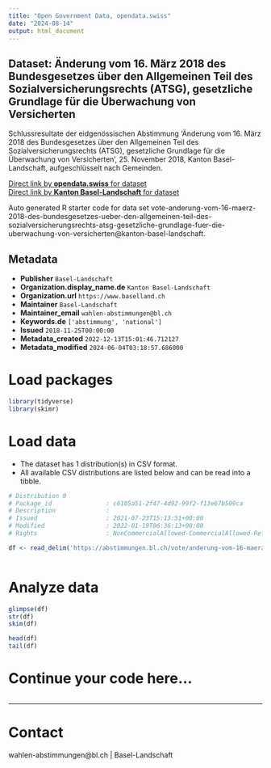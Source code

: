 ```yaml
---
title: "Open Government Data, opendata.swiss"
date: "2024-08-14"
output: html_document
---
```


## Dataset: Änderung vom 16. März 2018 des Bundesgesetzes über den Allgemeinen Teil des Sozialversicherungsrechts (ATSG), gesetzliche Grundlage für die Überwachung von Versicherten

Schlussresultate der eidgenössischen Abstimmung 'Änderung vom 16. März 2018 des Bundesgesetzes über den Allgemeinen Teil des Sozialversicherungsrechts (ATSG), gesetzliche Grundlage für die Überwachung von Versicherten', 25. November 2018, Kanton Basel-Landschaft, aufgeschlüsselt nach Gemeinden.

[Direct link by **opendata.swiss** for dataset](https://opendata.swiss/de/dataset/anderung-vom-16-marz-2018-des-bundesgesetzes-uber-den-allgemeinen-teil-des-sozialversicherungsr)<br>
[Direct link by **Kanton Basel-Landschaft** for dataset](https://abstimmungen.bl.ch/vote/anderung-vom-16-maerz-2018-des-bundesgesetzes-ueber-den-allgemeinen-teil-des-sozialversicherungsrechts-atsg-gesetzliche-grundlage-fuer-die-uberwachung-von-versicherten/data)

Auto generated R starter code for data set vote-anderung-vom-16-maerz-2018-des-bundesgesetzes-ueber-den-allgemeinen-teil-des-sozialversicherungsrechts-atsg-gesetzliche-grundlage-fuer-die-uberwachung-von-versicherten@kanton-basel-landschaft.

## Metadata

- **Publisher** `Basel-Landschaft`
- **Organization.display_name.de** `Kanton Basel-Landschaft`
- **Organization.url** `https://www.baselland.ch`
- **Maintainer** `Basel-Landschaft`
- **Maintainer_email** `wahlen-abstimmungen@bl.ch`
- **Keywords.de** `['abstimmung', 'national']`
- **Issued** `2018-11-25T00:00:00`
- **Metadata_created** `2022-12-13T15:01:46.712127`
- **Metadata_modified** `2024-06-04T03:18:57.686000`


# Load packages

```r

library(tidyverse)
library(skimr)

```

# Load data

-   The dataset has 1 distribution(s) in CSV format.
-   All available CSV distributions are listed below and can be read into a tibble.

```r

# Distribution 0
# Package_id               : c6105a51-2f47-4d92-99f2-f13e67b509ca
# Description              : 
# Issued                   : 2021-07-23T15:13:51+00:00
# Modified                 : 2022-01-19T06:36:13+00:00
# Rights                   : NonCommercialAllowed-CommercialAllowed-ReferenceRequired

df <- read_delim('https://abstimmungen.bl.ch/vote/anderung-vom-16-maerz-2018-des-bundesgesetzes-ueber-den-allgemeinen-teil-des-sozialversicherungsrechts-atsg-gesetzliche-grundlage-fuer-die-uberwachung-von-versicherten/data-csv')



```

# Analyze data

```r

glimpse(df)
str(df)
skim(df)

head(df)
tail(df)

```

# Continue your code here...

```r

```

------------------------------------------------------------------------

# Contact

wahlen-abstimmungen@bl.ch | Basel-Landschaft
